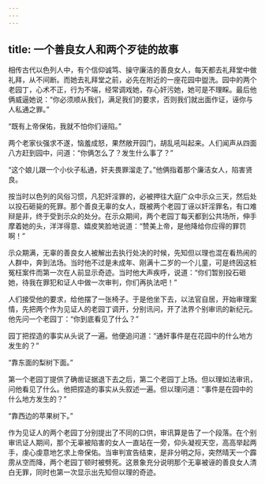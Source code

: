 ```yaml
---
---
---
```

title: 一个善良女人和两个歹徒的故事
---




相传古代以色列人中，有个信仰诚笃、操守廉洁的善良女人，每天都去礼拜堂中做礼拜，从不间断。而她去礼拜堂之前，必先在附近的一座花园中盥洗。园中的两个老园丁，心术不正，行为不端，经常调戏她，存心奸污她，她可是不理睬。最后他俩威逼她说：“你必须顺从我们，满足我们的要求，否则我们就出面作证，诬你与人私通之罪。”

“既有上帝保佑，我就不怕你们诬陷。”

两个老家伙强求不遂，恼羞成怒，果然敞开园门，胡乱吼叫起来。人们闻声从四面八方赶到园中，问道：“你俩怎么了？发生什么事了？”

“这个娘儿跟一个小伙子私通，奸夫畏罪溜走了。”他俩指着那个廉洁女人，陷害贤良。

按当时以色列的风俗习惯，凡犯奸淫罪的，必被押往大庭广众中示众三天，然后处以投石砸毙的死罪。那个善良无辜的女人，既被两个老园丁诬以奸淫罪名，有口难辩是非，终于受到示众的处分。在示众期间，两个老园丁每天都到公共场所，伸手摩着她的头，洋洋得意、嬉皮笑脸地说道：“赞美上帝，是他降给你应得的罪罚啊！”

示众期满，无辜的善良女人被解出去执行处决的时候，先知但以理也混在看热闹的人群中，奔到法场。当时他不过是未成年、刚满十二岁的一个儿童，可是终因这桩冤枉案件而第一次在人前显示奇迹。当时他大声疾呼，说道：“你们暂别投石砸她，待我在罪犯和证人中做一次审判，你们再执法吧！”

人们接受他的要求，给他摆了一张椅子。于是他坐下去，以法官自居，开始审理案情，先把两个作为见证人的老园丁调开，分别讯问，开了法界个别审讯的新纪元。他先问一个老园丁：“你到底看见了什么？”

园丁把捏造的事实从头说了一遍。他便追问道：“通奸事件是在花园中的什么地方发生的？”

“靠东面的梨树下面。”

第一个老园丁提供了确凿证据退下去之后，第二个老园丁上场。但以理如法审讯，问他看见了什么。他把捏造的事实从头叙述一遍。但以理问道：“事件是在园中的什么地方发生的？”

“靠西边的苹果树下。”

作为见证人的两个老园丁分别提出了不同的口供，审讯算是告了一个段落。在个别审讯证人期间，那个无辜被陷害的女人一直站在一旁，仰头凝视天空，高高举起两手，虔心虔意地乞求上帝保佑。当审判宣告结束，是非分明之际，突然晴天一个霹雳从空而降，两个老园丁顿时被劈死。这景象充分说明那个无辜被诬的善良女人清白无罪，同时也第一次显示出先知但以理的奇迹。